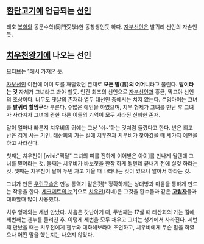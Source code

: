 == [[환단고기]]에 언급되는 [[선인]] ==

태호 [[복희]]와 동문수학(同門受學)한 동창생인듯 하다. [[자부선인]]은 발귀리 선인의 자손인 듯.


== [[치우천왕기]]에 나오는 선인 ==
모티브는 1에서 가져온 듯. 

[[자부선인]] 이전에 이미 도를 깨달았던 존재로 '''모든 말(言)의 어머니'''라고 불린다. '''말이라는 것''' 자체가 그녀라고 봐야 할듯. 인간 최초의 선인으로 [[자부선인]]과 홍균, 막고야 선인의 조상이다. 너무도 옛날의 존재라 열두 대선인 중에서는 치지 않는다. 쑤앙마이는 그녀를 '''발귀리 할망구'''라 부른다. 수많은 예언을 하였으며, 치우 형제가 그녀를 만난 후 그녀가 사라지자 그녀에 관한 다른 이들의 기억이 모두 사라진 신비한 존재.

말이 얼마나 빠른지 치우비의 귀에는 그냥 '쉬~'하는 것처럼 들렸다고 한다. 반은 희고 반은 검게 사는 기인. 태산회의 가는 길에 치우천과 치우비가 찾아갔을 때 세가지 예언을 하고 사라진다.

첫째는 치우천이 [wiki:"맥달" 그녀의 피를 진하게 이어받은 아이]를 만나게 될텐데 그녀를 믿어라는 것.
둘째는 치우비가 바보짓을 한참 하게 될텐데 끝내기 전에 실컷 하라는 것.  
셋째는 치우천이 달이 두번 차고 기울 때 나타나는 것이 있으니 알아서 하라는 것.

그녀가 만든 [[우린구슬]]은 만능 통역기 같은것[* 정확하게는 상대방과 마음을 통하게 만드는 작용을 한다. [[세크메트의 눈]]?]으로 [[치우천]](희네)은 그것을 환수들과 같은 '''[[고립자]]'''들과 대화할때 많이 사용했다.

치우 형제와는 세번 만났다. 처음은 갓난아기 때, 두번째는 17살 때 태산회의 가는 길에, 세번째는 첸누를 물리친 후. 이렇게 세번을 모두 채우고 그녀는 생계에서 사라진다. 세번째 만났을 때는 치우천에게 첸누와 대화해보라며 조언하고, 치우비에게 무슨 말을 하였으나 어떤 말을 했는지는 나오지 않았다.
